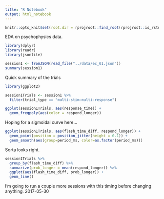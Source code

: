```yaml
---
title: "R Notebook"
output: html_notebook
---
```


```r
knitr::opts_knit$set(root.dir = rprojroot::find_root(rprojroot::is_rstudio_project))
```

EDA on psychophysics data.

```r
library(dplyr)
library(readr)
library(jsonlite)

session1 <- fromJSON(read_file("../data/ec_01.json"))
summary(session1)
```

Quick summary of the trials

```r
library(ggplot2)

session1Trials <- session1 %>%
  filter(trial_type == "multi-stim-multi-response")

ggplot(session1Trials, aes(response_time)) +
  geom_freqpoly(aes(color = respond_longer))
```

Hoping for a sigmoidal curve here...

```r
ggplot(session1Trials, aes(flash_time_diff, respond_longer)) +
  geom_point(position = position_jitter(height = 0.1)) +
  geom_smooth(aes(group=period_ms, color=as.factor(period_ms)))
```

Sorta looks right.

```r
session1Trials %>%
  group_by(flash_time_diff) %>%
  summarize(prob_longer = mean(respond_longer)) %>%
  ggplot(aes(flash_time_diff, prob_longer)) +
  geom_line()
```

I'm going to run a couple more sessions with this timing before changing anything. 2017-05-30

